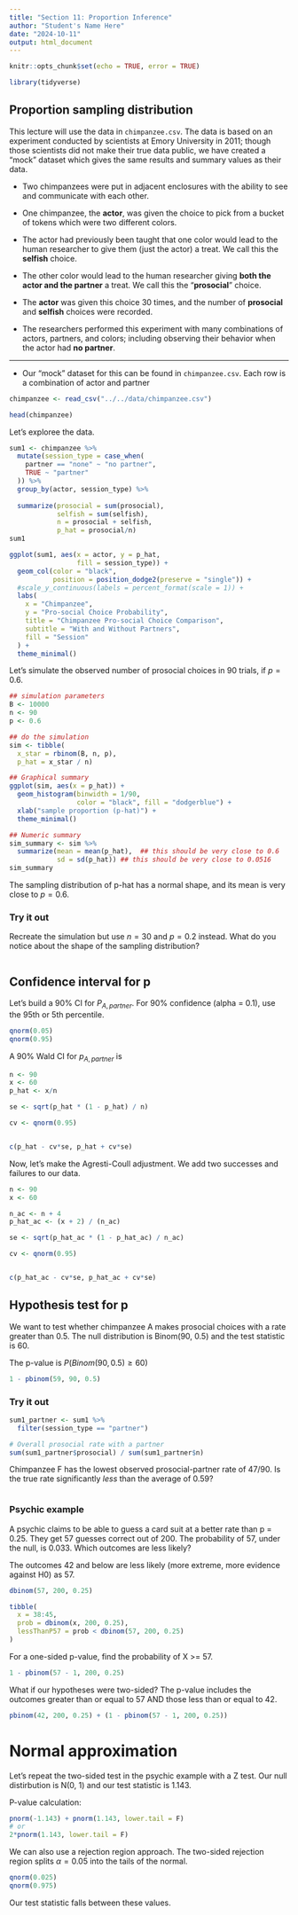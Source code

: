 ```yaml
---
title: "Section 11: Proportion Inference"
author: "Student's Name Here"
date: "2024-10-11"
output: html_document
---
```


```r
knitr::opts_chunk$set(echo = TRUE, error = TRUE)
```

```r
library(tidyverse)
```

## Proportion sampling distribution


This lecture will use the data in `chimpanzee.csv`. The data is based on an experiment conducted by scientists at Emory University in 2011; though those scientists did not make their true data public, we have created a "mock" dataset which gives the same results and summary values as their data.

* Two chimpanzees were put in adjacent enclosures with the ability to see and communicate with each other.

* One chimpanzee, the **actor**, was given the choice to pick from a bucket of tokens which were two different colors.

* The actor had previously been taught that one color would lead to the human researcher to give them (just the actor) a treat. We call this the **selfish** choice.

* The other color would lead to the human researcher giving **both the actor and the partner** a treat. We call this the "**prosocial**" choice.

* The **actor** was given this choice 30 times, and the number of **prosocial** and **selfish** choices were recorded.

* The researchers performed this experiment with many combinations of actors, partners, and colors; including observing their behavior when the actor had **no partner**.

---

* Our "mock" dataset for this can be found in `chimpanzee.csv`.  Each row is a combination of actor and partner

```r
chimpanzee <- read_csv("../../data/chimpanzee.csv")

head(chimpanzee)
```

Let's exploree the data.

```r
sum1 <- chimpanzee %>% 
  mutate(session_type = case_when(
    partner == "none" ~ "no partner",
    TRUE ~ "partner"
  )) %>% 
  group_by(actor, session_type) %>% 
  
  summarize(prosocial = sum(prosocial),
            selfish = sum(selfish),
            n = prosocial + selfish,
            p_hat = prosocial/n)
sum1
```


```r
ggplot(sum1, aes(x = actor, y = p_hat,
                 fill = session_type)) +
  geom_col(color = "black",
           position = position_dodge2(preserve = "single")) +
  #scale_y_continuous(labels = percent_format(scale = 1)) +
  labs(
    x = "Chimpanzee",
    y = "Pro-social Choice Probability",
    title = "Chimpanzee Pro-social Choice Comparison",
    subtitle = "With and Without Partners",
    fill = "Session"
  ) +
  theme_minimal()
```


Let's simulate the observed number of prosocial choices in 90 trials, if $p = 0.6$.


```r
## simulation parameters
B <- 10000
n <- 90
p <- 0.6

## do the simulation
sim <- tibble(
  x_star = rbinom(B, n, p),
  p_hat = x_star / n)
```

```r
## Graphical summary
ggplot(sim, aes(x = p_hat)) +
  geom_histogram(binwidth = 1/90,
                 color = "black", fill = "dodgerblue") +
  xlab("sample proportion (p-hat)") +
  theme_minimal()

## Numeric summary
sim_summary <- sim %>% 
  summarize(mean = mean(p_hat),  ## this should be very close to 0.6
            sd = sd(p_hat)) ## this should be very close to 0.0516
sim_summary
```

The sampling distribution of p-hat has a normal shape, and its mean is very close to $p = 0.6$.


### Try it out

Recreate the simulation but use $n = 30$ and $p = 0.2$ instead.  What do you notice about the shape of the sampling distribution?

```r

```


## Confidence interval for p

Let's build a 90% CI for $P_{A, partner}$. For 90% confidence (alpha = 0.1), use the 95th or 5th percentile.

```r
qnorm(0.05)
qnorm(0.95)
```

A 90% Wald CI for $p_{A, partner}$ is

```r
n <- 90
x <- 60
p_hat <- x/n

se <- sqrt(p_hat * (1 - p_hat) / n)

cv <- qnorm(0.95)


c(p_hat - cv*se, p_hat + cv*se)
```

Now, let's make the Agresti-Coull adjustment.  We add two successes and failures to our data.

```r
n <- 90
x <- 60

n_ac <- n + 4
p_hat_ac <- (x + 2) / (n_ac)

se <- sqrt(p_hat_ac * (1 - p_hat_ac) / n_ac)

cv <- qnorm(0.95)


c(p_hat_ac - cv*se, p_hat_ac + cv*se)
```


## Hypothesis test for p

We want to test whether chimpanzee A makes prosocial choices with a rate greater than 0.5. The null distribution is Binom(90, 0.5) and the test statistic is 60.

The p-value is $P(Binom(90, 0.5) \ge 60)$

```r
1 - pbinom(59, 90, 0.5)
```


### Try it out

```r
sum1_partner <- sum1 %>%
  filter(session_type == "partner")

# Overall prosocial rate with a partner
sum(sum1_partner$prosocial) / sum(sum1_partner$n)
```

Chimpanzee F has the lowest observed prosocial-partner rate of 47/90.  Is the true rate significantly *less* than the average of 0.59?


```r

```


### Psychic example

A psychic claims to be able to guess a card suit at a better rate than p = 0.25.  They get 57 guesses correct out of 200.  The probability of 57, under the null, is 0.033.  Which outcomes are less likely?

The outcomes 42 and below are less likely (more extreme, more evidence against H0) as 57.

```r
dbinom(57, 200, 0.25)

tibble(
  x = 38:45,
  prob = dbinom(x, 200, 0.25),
  lessThanP57 = prob < dbinom(57, 200, 0.25)
)
```


For a one-sided p-value, find the probability of X >= 57.

```r
1 - pbinom(57 - 1, 200, 0.25)
```


What if our hypotheses were two-sided?  The p-value includes the outcomes greater than or equal to 57 AND those less than or equal to 42.

```r
pbinom(42, 200, 0.25) + (1 - pbinom(57 - 1, 200, 0.25))
```


# Normal approximation

Let's repeat the two-sided test in the psychic example with a Z test.  Our null distirbution is N(0, 1) and our test statistic is 1.143.

P-value calculation:

```r
pnorm(-1.143) + pnorm(1.143, lower.tail = F)
# or
2*pnorm(1.143, lower.tail = F)
```

We can also use a rejection region approach.  The two-sided rejection region splits $\alpha = 0.05$ into the tails of the normal.

```r
qnorm(0.025)
qnorm(0.975)
```

Our test statistic falls between these values.





